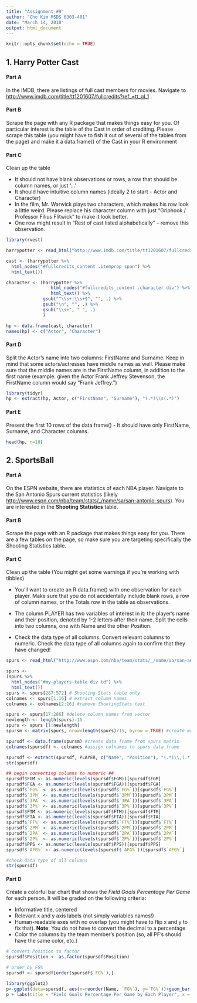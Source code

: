 ```yaml
---
title: "Assignment #9"
author: "Cho Kim MSDS 6303-401"
date: "March 14, 2018"
output: html_document
---
```


```r
knitr::opts_chunk$set(echo = TRUE)
```
## 1. Harry Potter Cast

#### Part A

In the IMDB, there are listings of full cast members for movies. Navigate to [http://www.imdb.com/title/tt1201607/fullcredits?ref_=tt_ql_1](http://www.imdb.com/title/tt1201607/fullcredits?ref_=tt_ql_1) .

#### Part B

Scrape the page with any R package that makes things easy for you. Of particular interest is the table of the Cast in order of crediting. Please scrape this table (you might have to fish it out of several of the tables from the page) and make it a data.frame() of the Cast in your R environment

#### Part C

Clean up the table

* It should not have blank observations or rows, a row that should be column names, or just '…'
* It should have intuitive column names (ideally 2 to start – Actor and Character)
* In the film, Mr. Warwick plays two characters, which makes his row look a little weird. Please replace his character column with just "Griphook / Professor Filius Flitwick" to make it look better.
* One row might result in "Rest of cast listed alphabetically" – remove this observation.

```r

library(rvest)

harrypotter <- read_html("http://www.imdb.com/title/tt1201607/fullcredits?ref_=tt_ql_1")

cast <- (harrypotter %>%
  html_nodes("#fullcredits_content .itemprop span") %>%
  html_text())

character <- (harrypotter %>%
                 html_nodes("#fullcredits_content .character div") %>%
                 html_text() %>%
              gsub("^\\s+|\\s+$", "", .) %>%
              gsub("\n", "", .) %>%
              gsub("\\s+", " ", .)
              )

hp <- data.frame(cast, character)
names(hp) <- c("Actor", "Character")
```

#### Part D

Split the Actor's name into two columns: FirstName and Surname. Keep in mind that some actors/actresses have middle names as well. Please make sure that the middle names are in the FirstName column, in addition to the first name (example: given the Actor Frank Jeffrey Stevenson, the FirstName column would say "Frank Jeffrey.")

```r

library(tidyr)
hp <- extract(hp, Actor, c("FirstName", "Surname"), "(.*)\\s(.*)")
```

#### Part E

Present the first 10 rows of the data.frame() - It should have only FirstName, Surname, and Character columns.
```r

head(hp, n=10)
```

## 2. SportsBall

#### Part A

On the ESPN website, there are statistics of each NBA player. Navigate to the San Antonio Spurs current statistics (likely [http://www.espn.com/nba/team/stats/_/name/sa/san-antonio-spurs](http://www.espn.com/nba/team/stats/_/name/sa/san-antonio-spurs)). You are interested in the **Shooting Statistics** table.

#### Part B
Scrape the page with an R package that makes things easy for you. There are a few tables on the page, so make sure you are targeting specifically the Shooting Statistics table. 

#### Part C
Clean up the table (You might get some warnings if you're working with tibbles)

* You'll want to create an R data.frame() with one observation for each player. Make sure that you do not accidentally include blank rows, a row of column names, or the Totals row in the table as observations.

* The column PLAYER has two variables of interest in it: the player's name and their position, denoted by 1-2 letters after their name. Split the cells into two columns, one with Name and the other Position.

* Check the data type of all columns. Convert relevant columns to numeric. Check the data type of all columns again to confirm that they have changed!

```r
spurs <- read_html("http://www.espn.com/nba/team/stats/_/name/sa/san-antonio-spurs")

spurs <-
(spurs %>%
  html_nodes("#my-players-table div td") %>%
  html_text())
spurs <- spurs[287:572] # Shooting Stats table only
colnames <- spurs[1:16] # extract column names
colnames <- colnames[2:16] #remove ShootingStats text

spurs <- spurs[17:286] #delete column names from vector
newlength <- length(spurs)-15
spurs <- spurs [1:newlength]
spursm <- matrix(spurs, nrow=length(spurs)/15, byrow = TRUE) #create matrix from spurs vector

spursdf <- data.frame(spursm) #create data frame from spurs matrix
colnames(spursdf) <- colnames #assign colnames to spurs data frame

spursdf <- extract(spursdf, PLAYER, c("Name", "Position"), "(.*)\\,(.*)") # split player column into Name/Position
str(spursdf)

## begin converting columns to numeric ##
spursdf$FGM <- as.numeric(levels(spursdf$FGM))[spursdf$FGM]
spursdf$FGA <- as.numeric(levels(spursdf$FGA))[spursdf$FGA]
spursdf$`FG%` <- as.numeric(levels(spursdf$`FG%`))[spursdf$`FG%`]
spursdf$`3PM` <- as.numeric(levels(spursdf$`3PM`))[spursdf$`3PM`]
spursdf$`3PA` <- as.numeric(levels(spursdf$`3PA`))[spursdf$`3PA`]
spursdf$`3P%` <- as.numeric(levels(spursdf$`3P%`))[spursdf$`3P%`]
spursdf$FTM <- as.numeric(levels(spursdf$FTM))[spursdf$FTM]
spursdf$FTA <- as.numeric(levels(spursdf$FTA))[spursdf$FTA]
spursdf$`FT%` <- as.numeric(levels(spursdf$`FT%`))[spursdf$`FT%`]
spursdf$`2PM` <- as.numeric(levels(spursdf$`2PM`))[spursdf$`2PM`]
spursdf$`2PA` <- as.numeric(levels(spursdf$`2PA`))[spursdf$`2PA`]
spursdf$`2P%` <- as.numeric(levels(spursdf$`2P%`))[spursdf$`2P%`]
spursdf$PPS <- as.numeric(levels(spursdf$PPS))[spursdf$PPS]
spursdf$`AFG%` <- as.numeric(levels(spursdf$`AFG%`))[spursdf$`AFG%`]

#check data type of all columns
str(spursdf)
```

#### Part D
Create a colorful bar chart that shows the *Field Goals Percentage Per Game* for each person. It will be graded on the following criteria:

* Informative title, centered
* Relevant x and y axis labels (not simply variables names!)
* Human-readable axes with no overlap (you might have to flip x and y to fix that). **Note**: You do not have to convert the decimal to a percentage
* Color the columns by the team member's position (so, all PF's should have the same color, etc.)

```r

# convert Position to factor
spursdf$Position <- as.factor(spursdf$Position)

# order by FG%
spursdf <- spursdf[order(spursdf$`FG%`),]

library(ggplot2)
p<-ggplot(data=spursdf, aes(x=reorder(Name, `FG%`), y=`FG%`))+geom_bar(aes(fill=Position), stat="identity") + theme(plot.title = element_text(hjust = 0.5)) + coord_flip() 
p + labs(title = "Field Goals Percentage Per Game by Each Player", x = "Player", y = "Field Goal % Per Game")
```
